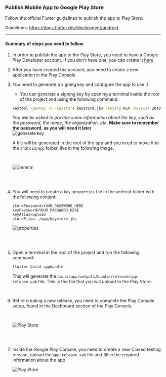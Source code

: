 
### Publish Mobile App to Google Play Store

Follow the official Flutter guidelines to publish the app to Play Store.

Guidelines: https://docs.flutter.dev/deployment/android


----------

#### Summary of steps you need to follow

1. In order to publish the app to the Play Store, you need to have a Google Play Developer account. If you don't have one, you can create it [here](https://play.google.com/apps/publish/signup/)
2. After you have created the account, you need to create a new application in the Play Console
3. You need to generate a signing key and configure the app to use it

    - You can generate a signing key by opening a terminal inside the root of the project and using the following command:
    ```bash
    keytool -genkey -v -keystore keystore.jks -keyalg RSA -keysize 2048 -validity 10000 -alias key
    ```
    *You will be asked to provide some information about the key, such as the password, the name, the organization, etc.*
    **Make sure to remember the password, as you will need it later**
    <br/>
    <Zoom>
    <Image
      src="/mobile-app/deploy/2.png"
      alt="generate key"
      width={1500}
      height={1500}
    />
    </Zoom>

    A file will be generated in the root of the app and you need to move it to the `android/app` folder, live in the following image.

    <br/>
    <Zoom>

    <Image
      src="/mobile-app/deploy/1.png"
      alt="General"
      width={1500}
      height={1500}
    />
    </Zoom>

    <br/>
    <br/>


4. You will need to create a `key.properties` file in the `android` folder with the following content:
    ```properties
    storePassword=YOUR_PASSWORD_HERE
    keyPassword=YOUR_PASSWORD_HERE
    keyAlias=upload
    storeFile=../app/keystore.jks
    ```
    <Zoom>

    <Image
      src="/mobile-app/deploy/3.png"
      alt="properties"
      width={1500}
      height={1500}
    />
    </Zoom>

    <br/>
    <br/>

5. Open a terminal in the root of the project and run the following command:
    ```bash
    flutter build appbundle
    ```
    This will generate the  `build/app/outputs/bundle/release/app-release.aab` file. This is the file that you will upload to the Play Store.

    <br/>

6. Befire creating a new release, you need to complete the Play Console setup, found in the Dashboard section of the Play Console.

    <br/>
    <Zoom>

    <Image
      src="/mobile-app/deploy/5.png"
      alt="Play Store"
      width={1500}
      height={1500}
    />
    </Zoom>


    <br/>
    <br/>

6. Inside the Google Play Console, you need to create a new Closed testing release, upload the `app-release.aab` file and fill in the required information about the app.
    <br/>
    <Zoom>

    <Image
      src="/mobile-app/deploy/4.png"
      alt="Play Store"
      width={1500}
      height={1500}
    />
    </Zoom>
